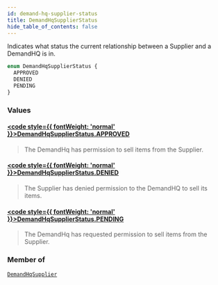```yaml
---
id: demand-hq-supplier-status
title: DemandHqSupplierStatus
hide_table_of_contents: false
---
```








Indicates what status the current relationship between a Supplier and a DemandHQ is in.

```graphql
enum DemandHqSupplierStatus {
  APPROVED
  DENIED
  PENDING
}
```


### Values

#### [<code style={{ fontWeight: 'normal' }}>DemandHqSupplierStatus.<b>APPROVED</b></code>](#) 
> The DemandHq has permission to sell items from the Supplier.
> 

#### [<code style={{ fontWeight: 'normal' }}>DemandHqSupplierStatus.<b>DENIED</b></code>](#) 
> The Supplier has denied permission to the DemandHQ to sell its items.
> 

#### [<code style={{ fontWeight: 'normal' }}>DemandHqSupplierStatus.<b>PENDING</b></code>](#) 
> The DemandHq has requested permission to sell items from the Supplier.
> 



### Member of

[`DemandHqSupplier`](/demand/api/graphql-admin/reference/objects/demand-hq-supplier)  <Badge class="secondary" text="object"/>



